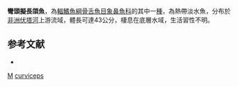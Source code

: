 {{Speciesbox 
| taxon = Mormyrops curviceps
| status = NE
| status_system = IUCN3.1
| authority = [[Roman|Roman]], 1966
| synonyms = 
}}

'''彎頭擬長頜魚'''，為[[輻鰭魚綱|輻鰭魚綱]][[骨舌魚目|骨舌魚目]][[象鼻魚科|象鼻魚科]]的其中一[[種|種]]，為熱帶淡水魚，分布於[[非洲|非洲]][[伏塔河|伏塔河]]上游流域，體長可達43公分，棲息在底層水域，生活習性不明。

==参考文献==
*{{FishBase_species|genus=Mormyrops|species=curviceps|year=2015|month=11}}
{{Taxonbar}}

[[Category:1966年描述的鱼类|M]]
[[Category:擬長頜魚屬|curviceps]]